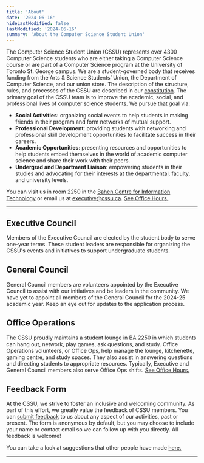 ```yaml
---
title: 'About'
date: '2024-06-16'
hideLastModified: false
lastModified: '2024-06-16'
summary: 'About the Computer Science Student Union'
---
```


The Computer Science Student Union (CSSU) represents over 4300 Computer Science students who are either taking a Computer Science course or are part of a Computer Science program at the University of Toronto St. George campus. We are a student-governed body that receives funding from the Arts & Science Students’ Union, the Department of Computer Science, and our union store. The description of the structure, rules, and processes of the CSSU are described in our [constitution](/constitution.pdf). The primary goal of the CSSU team is to improve the academic, social, and professional lives of computer science students. We pursue that goal via:

-   **Social Activities**: organizing social events to help students in making friends in their program and form networks of mutual support.
-   **Professional Development**: providing students with networking and professional skill development opportunities to facilitate success in their careers.
-   **Academic Opportunities**: presenting resources and opportunities to help students embed themselves in the world of academic computer science and share their work with their peers.
-   **Undergrad and Department Liaison**: empowering students in their studies and advocating for their interests at the departmental, faculty, and university levels.

You can visit us in room 2250 in the [Bahen Centre for Information Technology](https://goo.gl/maps/16JTD3pr2KKMkCTE7) or email us at [executive@cssu.ca](mailto:executive@cssu.ca). [See Office Hours.](/ba2250)

---

## Executive Council

Members of the Executive Council are elected by the student body to serve one-year terms. These student leaders are responsible for organizing the CSSU's events and initiatives to support undergraduate students.

<ProfileContainer>
    <ProfileCard
        fullName="Pratibha Thakur"
        position="Acting President"
        github="https://github.com/praticodes"
        linkedin="https://www.linkedin.com/in/thakur-pratibha"
        imageUrl="/people/PratibhaThakur.png"
    />
    <ProfileCard
        fullName="Jason Barahan"
        position="Acting Vice President"
        linkedin="https://www.linkedin.com/in/JasonBarahan"
        github="https://github.com/JasonBarahan"
        imageUrl="/people/JasonBarahan.jpg"
    />
</ProfileContainer>

<ProfileContainer>
    <ProfileCard
        fullName="Aviraj Newatia"
        position="Dir. Academic Events"
        github="https://github.com/projectavi"
        linkedin="https://www.linkedin.com/in/avinewatia/"
        imageUrl="/people/AvirajNewatia.jpeg"
    />
    <ProfileCard
        fullName="Zachary Muir"
        position="Dir. Internal Relations"
        linkedin="https://www.linkedin.com/in/zachmuir/"
    />
    <ProfileCard fullName="Yanzhen Chen" position="Dir. External Relations" />
</ProfileContainer>

## General Council

General Council members are volunteers appointed by the Executive Council to assist with our initiatives and be leaders in the community.
We have yet to appoint all members of the General Council for the 2024-25 academic year. Keep an eye out for updates to the application process.

<ProfileContainer>
    <ProfileCard
        fullName="Avery Ng"
        linkedin="https://www.linkedin.com/in/averyng128/"
        position="Associate, Academic Committee"
    ></ProfileCard>
    <ProfileCard
        fullName="Vishnu Nittoor"
        position="Associate, Academic Committee"
        imageUrl="/people/VishnuNittoor.jpg"
    ></ProfileCard>
    <ProfileCard fullName="Adam Petrovic" position="Associate, Academic Committee"></ProfileCard>
    <ProfileCard
        fullName="Lily Phan"
        linkedin="https://www.linkedin.com/in/lilyphan48/"
        position="Associate, Academic Committee"
        imageUrl="/people/LilyPhan.jpg"
    ></ProfileCard>
    <ProfileCard fullName="Andrew Kwok" position="Associate, Academic Committee"></ProfileCard>
    <ProfileCard fullName="Alan Su" position="Associate, Academic Committee"></ProfileCard>
</ProfileContainer>

## Office Operations

The CSSU proudly maintains a student lounge in BA 2250 in which students can hang out, network, play games, ask questions, and study. Office Operations volunteers, or Office Ops, help manage the lounge, kitchenette, gaming centre, and study spaces. They also assist in answering questions and directing students to appropriate resources. Typically, Executive and General Council members also serve Office Ops shifts. [See Office Hours.](/ba2250)

## Feedback Form

At the CSSU, we strive to foster an inclusive and welcoming community. As part of this effort, we greatly value the feedback of CSSU members. You can [submit feedback](https://forms.gle/bb4JXfWYkqW7Ewhh8) to us about any aspect of our activities, past or present. The form is anonymous by default, but you may choose to include your name or contact email so we can follow up with you directly. All feedback is welcome!

You can take a look at suggestions that other people have made [here.](https://github.com/cssu/suggestions/issues)

---
